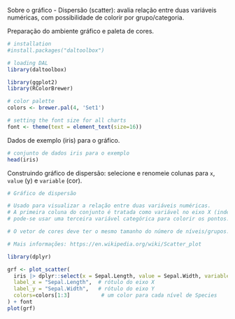 Sobre o gráfico
- Dispersão (scatter): avalia relação entre duas variáveis numéricas, com possibilidade de colorir por grupo/categoria.

Preparação do ambiente gráfico e paleta de cores.
```r
# installation 
#install.packages("daltoolbox")

# loading DAL
library(daltoolbox) 
```

```r
library(ggplot2)
library(RColorBrewer)

# color palette
colors <- brewer.pal(4, 'Set1')

# setting the font size for all charts
font <- theme(text = element_text(size=16))
```

Dados de exemplo (iris) para o gráfico.
```r
# conjunto de dados iris para o exemplo
head(iris)
```

Construindo gráfico de dispersão: selecione e renomeie colunas para `x`, `value` (y) e `variable` (cor).
```r
# Gráfico de dispersão

# Usado para visualizar a relação entre duas variáveis numéricas.
# A primeira coluna do conjunto é tratada como variável no eixo X (independente) e a segunda no eixo Y (dependente);
# pode-se usar uma terceira variável categórica para colorir os pontos.

# O vetor de cores deve ter o mesmo tamanho do número de níveis/grupos.

# Mais informações: https://en.wikipedia.org/wiki/Scatter_plot

library(dplyr)

grf <- plot_scatter(
  iris |> dplyr::select(x = Sepal.Length, value = Sepal.Width, variable = Species),
  label_x = "Sepal.Length",  # rótulo do eixo X
  label_y = "Sepal.Width",   # rótulo do eixo Y
  colors=colors[1:3]          # um color para cada nível de Species
) + font
plot(grf)
```
